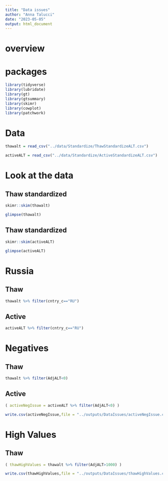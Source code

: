 ```yaml
---
title: "Data issues"
author: "Anna Talucci"
date: "2023-05-05"
output: html_document
---
```


# overview

# packages
```r
library(tidyverse)
library(lubridate)
library(gt)
library(gtsummary)
library(skimr)
library(cowplot)
library(patchwork)
```


# Data
```r
thawalt = read_csv("../data/Standardize/ThawStandardizeALT.csv")
```

```r
activeALT = read_csv("../data/Standardize/ActiveStandardizeALT.csv")
```
# Look at the data

## Thaw standardized
```r
skimr::skim(thawalt)
```

```r
glimpse(thawalt)
```

## Thaw standardized
```r
skimr::skim(activeALT)
```

```r
glimpse(activeALT)
```


# Russia

## Thaw
```r
thawalt %>% filter(cntry_c=="RU")
```

## Active
```r
activeALT %>% filter(cntry_c=="RU")
```

# Negatives

## Thaw 
```r
thawalt %>% filter(AdjALT<0)
```

## Active
```r
( activeNegIssue = activeALT %>% filter(AdjALT<0) )
```


```r
write.csv(activeNegIssue,file = "../outputs/DataIssues/activeNegIssue.csv")
```

# High Values

## Thaw
```r
( thawHighValues = thawalt %>% filter(AdjALT>1000) ) 
```

```r
write.csv(thawHighValues,file = "../outputs/DataIssues/thawHighValues.csv")
```